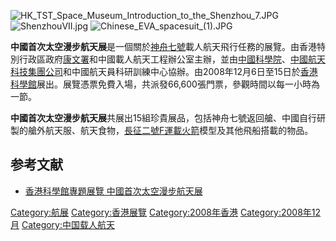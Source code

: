 [[File:HK_TST_Space_Museum_Introduction_to_the_Shenzhou_7.JPG|thumb]]
[[File:ShenzhouVII.jpg|thumb]]
[[File:Chinese_EVA_spacesuit_(1).JPG|thumb]]

'''中國首次太空漫步航天展'''是一個關於[[神舟七號|神舟七號]]載人航天飛行任務的展覽。由香港特別行政區政府[[康樂及文化事務署|康文署]]和中國載人航天工程辦公室主辦，並由[[中國科學院|中國科學院]]、[[中國航天科技集團公司|中國航天科技集團公司]]和中國航天員科研訓練中心協辦。由2008年12月6日至15日於[[香港科學館|香港科學館]]展出。展覽憑票免費入場，共派發66,600張門票，參觀時間以每一小時為一節。

'''中國首次太空漫步航天展'''共展出15組珍貴展品，包括神舟七號返回艙、中國自行研製的艙外航天服、航天食物，[[長征二號F運載火箭|長征二號F運載火箭]]模型及其他飛船搭載的物品。


== 参考文献 ==
* [https://web.archive.org/web/20090604091150/http://hk.science.museum/spexh/cfswm/home.html 香港科學館專題展覽  中國首次太空漫步航天展]

[[Category:航展|Category:航展]]
[[Category:香港展覽|Category:香港展覽]]
[[Category:2008年香港|Category:2008年香港]]
[[Category:2008年12月|Category:2008年12月]]
[[Category:中国载人航天|Category:中国载人航天]]